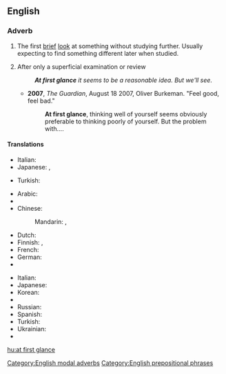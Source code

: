 {{also|at a glance|glance}}
==English==

===Adverb===
{{en-adv|pos=[[at]] [[first]] [[glance]]|-}}

# {{rfd-sense}} The first [[brief]] [[look]] at something without studying further. Usually expecting to find something different later when studied.
# {{context|modal}} After only a superficial examination or review
#: '''''At first glance''' it seems to be a reasonable idea. But we'll see.''
#* '''2007''', ''The Guardian'', August 18 2007,  Oliver Burkeman. "Feel good, feel bad."
#*: '''At first glance''', thinking well of yourself seems obviously preferable to thinking poorly of yourself. But the problem with....

====Translations====
{{trans-top|the first brief look}}
* Italian: {{t|it|a prima vista}}
* Japanese: {{t|ja|一目|alt=一目で|tr=ひとめで, hitome-de}},  {{t|ja|一見|alt=一見し|tr=いっけんして, ikken-shite}}
{{trans-mid}}
* Turkish: {{t|tr|ilk bakışta}}
{{trans-bottom}}

{{trans-top|after only a superficial examination or review}}
* Arabic: {{t|ar|للوهلة الأولى|tr=li-l-wahla al-'uulaa}}
* {{trreq|Armenian}}
* Chinese:
*: Mandarin: {{t-|cmn|乍看|tr=zhàkàn|sc=Hani}},  {{t|cmn|看一眼|tr=kàn yīyǎn|sc=Hani}}
* Dutch: {{t-|nl|op het eerste gezicht}}
* Finnish: {{t-|fi|ensisilmäyksellä}}, {{t-|fi|ensinäkemältä}}
* French: {{t|fr|à première vue}}
* German: {{t|de|auf den ersten Blick}}
* {{trreq|Hindi}}
{{trans-mid}}
* Italian: {{t|it|a prima vista}}
* Japanese: {{t|ja|一目見ただけで|tr=hitome mita dake-de}}
* Korean: {{t|ko|일견하여|tr=ilgyeonhayeo|sc=Hang}}
* {{trreq|Portuguese}}
* Russian: {{t|ru|на первый взгляд|tr=na pérvyj vzgljad}}
* Spanish: {{t|es|a primera vista}}
* Turkish: {{t|tr|ilk bakışta}}
* Ukrainian: {{t|uk|на перший погляд|tr=na pérshji pohliad|sc=Cyrl}}
* {{trreq|Vietnamese}}
{{trans-bottom}}

[[Category:English modal adverbs]]
[[Category:English prepositional phrases]]

[[hu:at first glance]]
